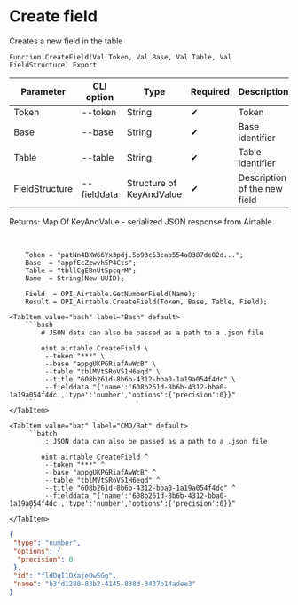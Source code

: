 ﻿---
sidebar_position: 1
---


# Create field
 Creates a new field in the table



`Function CreateField(Val Token, Val Base, Val Table, Val FieldStructure) Export`

  | Parameter | CLI option | Type | Required | Description |
  |-|-|-|-|-|
  | Token | --token | String | &#x2714; | Token |
  | Base | --base | String | &#x2714; | Base identifier |
  | Table | --table | String | &#x2714; | Table identifier |
  | FieldStructure | --fielddata | Structure of KeyAndValue | &#x2714; | Description of the new field |

  
  Returns:  Map Of KeyAndValue - serialized JSON response from Airtable

<br/>




```bsl title="1C:Enterprise/OneScript code example"
    Token = "patNn4BXW66Yx3pdj.5b93c53cab554a8387de02d...";
    Base  = "appfEcZzwvh5P4Cts";
    Table = "tbllCgEBnUt5pcqrM";
    Name  = String(New UUID);

    Field  = OPI_Airtable.GetNumberField(Name);
    Result = OPI_Airtable.CreateField(Token, Base, Table, Field);
```
 

 <Tabs>
  
    <TabItem value="bash" label="Bash" default>
        ```bash
            # JSON data can also be passed as a path to a .json file
            
            oint airtable CreateField \
             --token "***" \
             --base "appgUKPGRiafAwWcB" \
             --table "tblMVtSRoV51H6eqd" \
             --title "608b261d-8b6b-4312-bba0-1a19a054f4dc" \
             --fielddata "{'name':'608b261d-8b6b-4312-bba0-1a19a054f4dc','type':'number','options':{'precision':0}}"
        ```
    </TabItem>
  
    <TabItem value="bat" label="CMD/Bat" default>
        ```batch
            :: JSON data can also be passed as a path to a .json file
            
            oint airtable CreateField ^
             --token "***" ^
             --base "appgUKPGRiafAwWcB" ^
             --table "tblMVtSRoV51H6eqd" ^
             --title "608b261d-8b6b-4312-bba0-1a19a054f4dc" ^
             --fielddata "{'name':'608b261d-8b6b-4312-bba0-1a19a054f4dc','type':'number','options':{'precision':0}}"
        ```
    </TabItem>
</Tabs>


```json title="Result"
{
 "type": "number",
 "options": {
  "precision": 0
 },
 "id": "fldDqI1OXajeQw5Gg",
 "name": "b3fd1280-83b2-4145-838d-3437b14adee3"
}
```
